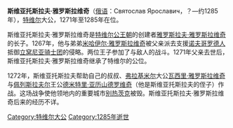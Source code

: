 '''斯维亚托斯拉夫·雅罗斯拉维奇'''（[[俄语|俄语]]：Святослав Ярославич，？—约1285年），[[特维尔|特维尔]]大公，1271年至1285年在位。

斯维亚托斯拉夫·雅罗斯拉维奇是[[特维尔大公|特维尔公王朝]]的创建者[[雅罗斯拉夫三世·雅罗斯拉维奇|雅罗斯拉夫·雅罗斯拉维奇]]的长子。1267年，他与弟弟[[米哈伊尔·雅罗斯拉维奇_(特维尔)|米哈伊尔·雅罗斯拉维奇]]被父亲派去支援[[诺夫哥罗德|诺夫哥罗德人]]抵御[[立窝尼亚骑士团|立窝尼亚骑士团]]的侵略。两位王子参加了与敌人的战斗。1271年父亲去世后，斯维亚托斯拉夫·雅罗斯拉维奇继承了特维尔的公位。

1272年，斯维亚托斯拉夫帮助自己的叔叔、[[弗拉基米尔|弗拉基米尔]]大公[[瓦西里·雅罗斯拉维奇|瓦西里·雅罗斯拉维奇]]与[[佩列斯拉夫尔|佩列斯拉夫尔]]王公[[德米特里·亚历山德罗维奇|德米特里·亚历山德罗维奇]]（他是斯维亚托斯拉夫的侄子）作战。这场战争使他领地内的重要城市[[别热茨克|别热茨克]]被毁。斯维亚托斯拉夫·雅罗斯拉维奇后来的经历不详。

{{start box}}
{{s-before|[[雅罗斯拉夫三世·雅罗斯拉维奇|雅罗斯拉夫·雅罗斯拉维奇]]}}
{{s-title|[[特维尔大公|特维尔大公]]|1271—1285年}}
{{s-after|[[米哈伊尔·雅罗斯拉维奇_(特维尔)|米哈伊尔·雅罗斯拉维奇]]}}
{{end box}}

[[Category:特维尔大公|Category:特维尔大公]]
[[Category:1285年逝世|Category:1285年逝世]]